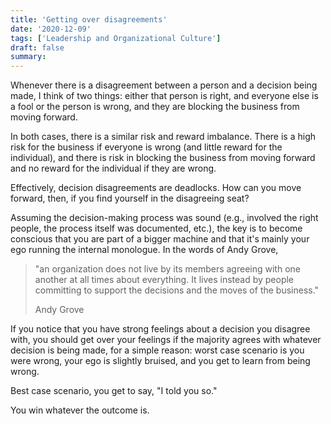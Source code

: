```yaml
---
title: 'Getting over disagreements'
date: '2020-12-09'
tags: ['Leadership and Organizational Culture']
draft: false
summary:
---
```


Whenever there is a disagreement between a person and a decision being made, I think of two things: either that person is right, and everyone else is a fool or the person is wrong, and they are blocking the business from moving forward.

In both cases, there is a similar risk and reward imbalance. There is a high risk for the business if everyone is wrong (and little reward for the individual), and there is risk in blocking the business from moving forward and no reward for the individual if they are wrong.

Effectively, decision disagreements are deadlocks. How can you move forward, then, if you find yourself in the disagreeing seat?

Assuming the decision-making process was sound (e.g., involved the right people, the process itself was documented, etc.), the key is to become conscious that you are part of a bigger machine and that it's mainly your ego running the internal monologue. In the words of Andy Grove,

> "an organization does not live by its members agreeing with one another at all times about everything. It lives instead by people committing to support the decisions and the moves of the business."
>
> Andy Grove

If you notice that you have strong feelings about a decision you disagree with, you should get over your feelings if the majority agrees with whatever decision is being made, for a simple reason: worst case scenario is you were wrong, your ego is slightly bruised, and you get to learn from being wrong.

Best case scenario, you get to say, "I told you so."

You win whatever the outcome is.
